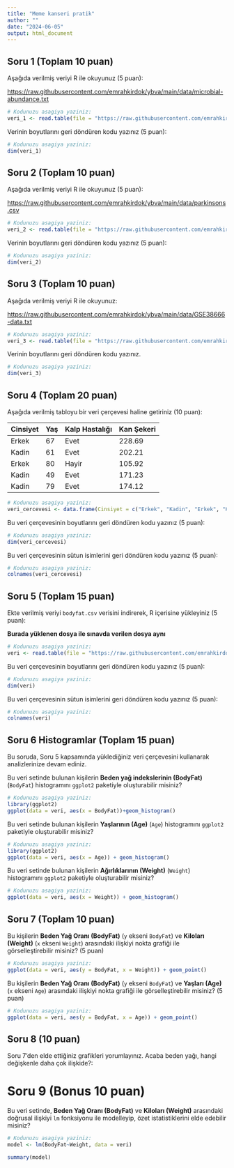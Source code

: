 ```yaml
---
title: "Meme kanseri pratik"
author: ""
date: "2024-06-05"
output: html_document
---
```


## Soru 1 (Toplam 10 puan)

Aşağıda verilmiş veriyi R ile okuyunuz (5 puan):

[https://raw.githubusercontent.com/emrahkirdok/ybva/main/data/microbial-abundance.txt](https://raw.githubusercontent.com/emrahkirdok/ybva/main/data/microbial-abundance.txt)

```r
# Kodunuzu asagiya yaziniz:
veri_1 <- read.table(file = "https://raw.githubusercontent.com/emrahkirdok/ybva/main/data/microbial-abundance.txt", header = TRUE, sep = "\t")
```

Verinin boyutlarını geri döndüren kodu yazınız (5 puan):

```r
# Kodunuzu asagiya yaziniz:
dim(veri_1)
```

## Soru 2 (Toplam 10 puan)

Aşağıda verilmiş veriyi R ile okuyunuz (5 puan):

[https://raw.githubusercontent.com/emrahkirdok/ybva/main/data/parkinsons.csv](https://raw.githubusercontent.com/emrahkirdok/ybva/main/data/parkinsons.csv)

```r
# Kodunuzu asagiya yaziniz:
veri_2 <- read.table(file = "https://raw.githubusercontent.com/emrahkirdok/ybva/main/data/parkinsons.csv", header = TRUE, sep = ",")
```

Verinin boyutlarını geri döndüren kodu yazınız (5 puan):

```r
# Kodunuzu asagiya yaziniz:
dim(veri_2)
```

## Soru 3 (Toplam 10 puan)

Aşağıda verilmiş veriyi R ile okuyunuz:

[https://raw.githubusercontent.com/emrahkirdok/ybva/main/data/GSE38666-data.txt](https://raw.githubusercontent.com/emrahkirdok/ybva/main/data/GSE38666-data.txt)

```r
# Kodunuzu asagiya yaziniz:
veri_3 <- read.table(file = "https://raw.githubusercontent.com/emrahkirdok/ybva/main/data/GSE38666-data.txt", header = TRUE, sep = "\t")
```

Verinin boyutlarını geri döndüren kodu yazınız.

```r
# Kodunuzu asagiya yaziniz:
dim(veri_3)
```

## Soru 4 (Toplam 20 puan)

Aşağıda verilmiş tabloyu bir veri çerçevesi haline getiriniz (10 puan):

| Cinsiyet    | Yaş   | Kalp Hastalığı | Kan Şekeri |
|-------------|-------|----------------|------------|
| Erkek       |  67   | Evet           | 228.69     |
| Kadin       |  61   | Evet           | 202.21     |
| Erkek       |  80   | Hayir          | 105.92     |
| Kadin       |  49   | Evet           | 171.23     |
| Kadin       |  79   | Evet           | 174.12     |

```r
# Kodunuzu asagiya yaziniz:
veri_cercevesi <- data.frame(Cinsiyet = c("Erkek", "Kadin", "Erkek", "Kadin", "Kadin"), Yas = c(67, 61, 80, 49, 79), Kalp_Hastaligi = c("Evet", "Evet", "Hayir", "Evet", "Evet"), Kan_Sekeri = c(228.69, 202.21, 105.92, 171.23, 174.12))
```

Bu veri çerçevesinin boyutlarını geri döndüren kodu yazınız (5 puan):

```r
# Kodunuzu asagiya yaziniz:
dim(veri_cercevesi)
```

Bu veri çerçevesinin sütun isimlerini geri döndüren kodu yazınız (5 puan):

```r
# Kodunuzu asagiya yaziniz:
colnames(veri_cercevesi)
```

## Soru 5 (Toplam 15 puan)

Ekte verilmiş veriyi `bodyfat.csv` verisini indirerek, R içerisine yükleyiniz (5 puan):

**Burada yüklenen dosya ile sınavda verilen dosya aynı**

```r
# Kodunuzu asagiya yaziniz:
veri <- read.table(file = "https://raw.githubusercontent.com/emrahkirdok/ybva/main/data/bodyfat.csv", header =T, sep = ",")
```

Bu veri çerçevesinin boyutlarını geri döndüren kodu yazınız (5 puan):

```r
# Kodunuzu asagiya yaziniz:
dim(veri)
```

Bu veri çerçevesinin sütun isimlerini geri döndüren kodu yazınız (5 puan):

```r
# Kodunuzu asagiya yaziniz:
colnames(veri)
```

## Soru 6 Histogramlar (Toplam 15 puan)

Bu soruda, Soru 5 kapsamında yüklediğiniz veri çerçevesini kullanarak analizlerinize devam ediniz.

Bu veri setinde bulunan kişilerin **Beden yağ indekslerinin (BodyFat)** (`BodyFat`) histogramını `ggplot2` paketiyle oluşturabilir misiniz?

```r
# Kodunuzu asagiya yaziniz:
library(ggplot2)
ggplot(data = veri, aes(x = BodyFat))+geom_histogram()
```

Bu veri setinde bulunan kişilerin **Yaşlarının (Age)** (`Age`) histogramını `ggplot2` paketiyle oluşturabilir misiniz?

```r
# Kodunuzu asagiya yaziniz:
library(ggplot2)
ggplot(data = veri, aes(x = Age)) + geom_histogram()
```

Bu veri setinde bulunan kişilerin **Ağırlıklarının (Weight)** (`Weight`) histogramını `ggplot2` paketiyle oluşturabilir misiniz?

```r
# Kodunuzu asagiya yaziniz:
ggplot(data = veri, aes(x = Weight)) + geom_histogram()
```

## Soru 7 (Toplam 10 puan)

Bu kişilerin **Beden Yağ Oranı (BodyFat)**  (`y` ekseni `BodyFat`) ve **Kiloları (Weight)** (`x` ekseni `Weight`) arasındaki ilişkiyi nokta grafiği ile görselleştirebilir misiniz? (5 puan)

```r
# Kodunuzu asagiya yaziniz:
ggplot(data = veri, aes(y = BodyFat, x = Weight)) + geom_point()
```

Bu kişilerin **Beden Yağ Oranı (BodyFat)**  (`y` ekseni  `BodyFat`) ve **Yaşları (Age)** (`x` ekseni `Age`) arasındaki ilişkiyi nokta grafiği ile görselleştirebilir misiniz? (5 puan)

```r
# Kodunuzu asagiya yaziniz:
ggplot(data = veri, aes(y = BodyFat, x = Age)) + geom_point()
```

## Soru 8 (10 puan)

Soru 7'den elde ettiğiniz grafikleri yorumlayınız. Acaba beden yağı, hangi değişkenle daha çok ilişkide?:

>
>
>
>
>
>


# Soru 9 (Bonus 10 puan)

Bu veri setinde, **Beden Yağ Oranı (BodyFat)**  ve **Kiloları (Weight)** arasındaki doğrusal ilişkiyi `lm` fonksiyonu ile modelleyip, özet istatistiklerini elde edebilir misiniz?

```r
# Kodunuzu asagiya yaziniz:
model <- lm(BodyFat~Weight, data = veri)

summary(model)
```
